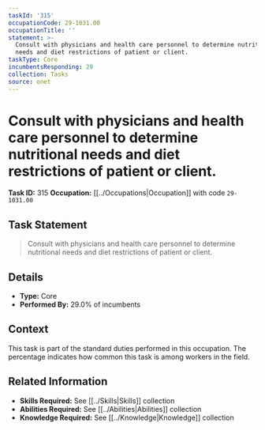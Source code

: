 ```yaml
---
taskId: '315'
occupationCode: 29-1031.00
occupationTitle: ''
statement: >-
  Consult with physicians and health care personnel to determine nutritional
  needs and diet restrictions of patient or client.
taskType: Core
incumbentsResponding: 29
collection: Tasks
source: onet
---
```

# Consult with physicians and health care personnel to determine nutritional needs and diet restrictions of patient or client.

**Task ID:** 315
**Occupation:** [[../Occupations|Occupation]] with code `29-1031.00`

## Task Statement

> Consult with physicians and health care personnel to determine nutritional needs and diet restrictions of patient or client.

## Details

- **Type:** Core
- **Performed By:** 29.0% of incumbents

## Context

This task is part of the standard duties performed in this occupation. The percentage indicates how common this task is among workers in the field.

## Related Information

- **Skills Required:** See [[../Skills|Skills]] collection
- **Abilities Required:** See [[../Abilities|Abilities]] collection
- **Knowledge Required:** See [[../Knowledge|Knowledge]] collection
